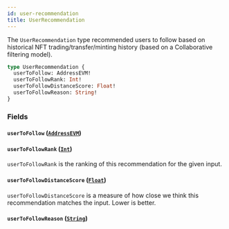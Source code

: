 ```yaml
---
id: user-recommendation
title: UserRecommendation
---
```



The `UserRecommendation` type recommended users to follow based on historical NFT trading/transfer/minting history (based on a Collaborative filtering model).

```graphql
type UserRecommendation {
  userToFollow: AddressEVM!
  userToFollowRank: Int!
  userToFollowDistanceScore: Float!
  userToFollowReason: String!
}
```


### Fields

#### `userToFollow` ([`AddressEVM`](/cyberconnect/reference/scalars/address-evm))




#### `userToFollowRank` ([`Int`](/cyberconnect/reference/scalars/int))

`userToFollowRank` is the ranking of this recommendation for the given input.


#### `userToFollowDistanceScore` ([`Float`](/cyberconnect/reference/scalars/float))

`userToFollowDistanceScore` is a measure of how close we think this recommendation matches the input. Lower is better.


#### `userToFollowReason` ([`String`](/cyberconnect/reference/scalars/string))






